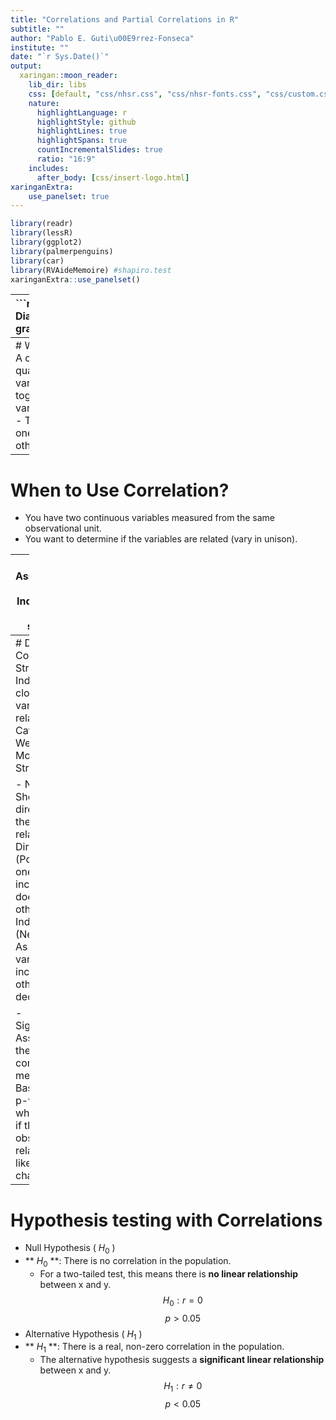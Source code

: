 ```yaml
---
title: "Correlations and Partial Correlations in R"
subtitle: ""
author: "Pablo E. Guti\u00E9rrez-Fonseca"
institute: ""
date: "`r Sys.Date()`"
output:
  xaringan::moon_reader:
    lib_dir: libs
    css: [default, "css/nhsr.css", "css/nhsr-fonts.css", "css/custom.css"]
    nature:
      highlightLanguage: r
      highlightStyle: github
      highlightLines: true
      highlightSpans: true 
      countIncrementalSlides: true
      ratio: "16:9"
    includes:
      after_body: [css/insert-logo.html]
xaringanExtra:
    use_panelset: true
---
```

```r
library(readr)
library(lessR)
library(ggplot2)
library(palmerpenguins)
library(car)
library(RVAideMemoire) #shapiro.test
xaringanExtra::use_panelset()
```

---
```r
DiagrammeR::mermaid("
    graph TD;

        A[What type of data?] --> B[Continuous] 
        A --> C[Categorical]
        
        B --Research Question--> D[Comparing Differences] 
        B --Research Question--> E[Examining Relationships]
        
        D --> F[How many groups?] 
      
        F --1 group--> G[Normally distributed?] 
        G --Yes--> H[One-sample z-test] 
        G --No--> I[Wilcoxon signed rank test]
        
        F --2 groups--> J[Are Samples Independent?] 
        J --Yes--> K[Normally distributed?]
        J --No--> L[Normally distributed?]
        
        K --Yes--> M[Independent t-test] 
        K --No--> N[Wilcoxon rank sum test] 
        
        L --Yes--> O[Paired t-test] 
        L --No--> P[Wilcoxon matched pair test]
        
        F --More than 2 groups--> Q[Number of Treatments?]
        
        Q --One--> R[Normally Distributed?]
        R --Yes--> S[One-Way ANOVA]
        R --No--> T[Non-Parametric ANOVA]
        
        Q --More than One--> U[Normally Distributed?]
        
        U --Yes--> V[Factorial ANOVA]
        U --No--> W[Friedman's Rank Test]
        
        E --> X[Number of Treatment Variables?]
        
        X --Two--> Y[Normally Distributed?]
        Y --Yes--> Z[Pearson's Correlation]
        Y --No--> AA[Spearman's Rho]
        
        X --More than Two--> AB[Partial Correlation]

  style A fill:lightblue,stroke:#333,stroke-width:1px
  style B fill:lightblue,stroke:#333,stroke-width:1px
  style C fill:lightblue,stroke:#333,stroke-width:1px
  style D fill:lightblue,stroke:#333,stroke-width:1px
  style E fill:lightblue,stroke:#333,stroke-width:1px
  style F fill:lightblue,stroke:#333,stroke-width:1px
  style G fill:lightblue,stroke:#333,stroke-width:1px
  style H fill:lightblue,stroke:#333,stroke-width:1px
  style I fill:lightblue,stroke:#333,stroke-width:1px
  style J fill:lightblue,stroke:#333,stroke-width:1px
  style K fill:lightblue,stroke:#333,stroke-width:1px
  style L fill:lightblue,stroke:#333,stroke-width:1px
  style M fill:lightblue,stroke:#333,stroke-width:1px
  style N fill:lightblue,stroke:#333,stroke-width:1px
  style O fill:lightblue,stroke:#333,stroke-width:1px
  style P fill:lightblue,stroke:#333,stroke-width:1px
  style Q fill:lightblue,stroke:#333,stroke-width:1px
  style R fill:lightblue,stroke:#333,stroke-width:1px
  style S fill:lightblue,stroke:#333,stroke-width:1px
  style T fill:lightblue,stroke:#333,stroke-width:1px
  style U fill:lightblue,stroke:#333,stroke-width:1px
  style V fill:lightblue,stroke:#333,stroke-width:1px
  style W fill:lightblue,stroke:#333,stroke-width:1px
  style X fill:lightblue,stroke:#333,stroke-width:1px
  style Y fill:lightblue,stroke:#333,stroke-width:1px
  style Z fill:lightblue,stroke:#333,stroke-width:1px
  style AA fill:lightblue,stroke:#333,stroke-width:1px
  style AB fill:lightblue,stroke:#333,stroke-width:1px

  ", height = '600px', width = '900px'
)


```

---
# What is Correlation?
- A correlation test quantifies how two variables change together.
  - Are the variables closely related?
  - To what extent does one variable predict the other?

---
# When to Use Correlation?

- You have two continuous variables measured from the same observational unit.
- You want to determine if the variables are related (vary in unison).

---
# Key Assumptions:
- Independent, random samples.

- Normality:
  - Pearson correlation (parametric): Assumes both variables follow a normal distribution.
  - Spearman correlation (nonparametric): Does not assume normality.

- Linear relationship: Correlation looks for a linear association between the variables.

---
# Describing Correlations
- Strength: Indicates how closely the variables are related.
    - Categories: Weak, Moderate, Strong
    
- Nature: Shows the direction of the relationship.
    - Direct (Positive): As one variable increases, so does the other.
    - Indirect (Negative): As one variable increases, the other decreases.

- Significance: Assesses if the correlation is meaningful.
    - Based on the p-value, which tells us if the observed relationship is likely due to chance.

---
# Hypothesis testing with Correlations
- Null Hypothesis ( $H_0$ )
- ** $H_0$ **: There is no correlation in the population.
  - For a two-tailed test, this means there is **no linear relationship** between x and y.
   $$ H_0: r = 0 $$
   $$ p > 0.05 $$

- Alternative Hypothesis ( $H_1$ )
- ** $H_1$ **: There is a real, non-zero correlation in the population.
  - The alternative hypothesis suggests a **significant linear relationship** between x and y.
   $$ H_1: r \neq 0 $$
   $$ p < 0.05 $$
